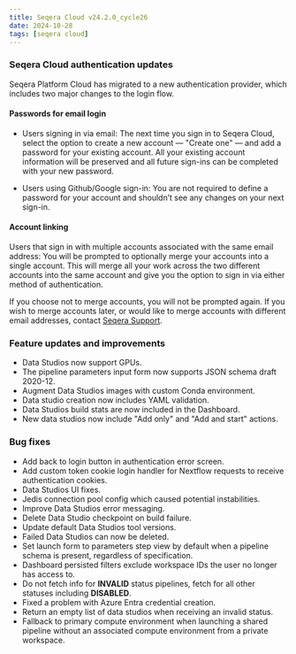 ```yaml
---
title: Seqera Cloud v24.2.0_cycle26
date: 2024-10-28
tags: [seqera cloud]
---
```


### Seqera Cloud authentication updates

Seqera Platform Cloud has migrated to a new authentication provider, which includes two major changes to the login flow. 

#### Passwords for email login 

- Users signing in via email: The next time you sign in to Seqera Cloud, select the option to create a new account — "Create one" — and add a password for your existing account.  All your existing account information will be preserved and all future sign-ins can be completed with your new password.  
 
- Users using Github/Google sign-in: You are not required to define a password for your account and shouldn’t see any changes on your next sign-in.  

#### Account linking 

Users that sign in with multiple accounts associated with the same email address: You will be prompted to optionally merge your accounts into a single account. This will merge all your work across the two different accounts into the same account and give you the option to sign in via either method of authentication.  

If you choose not to merge accounts, you will not be prompted again. If you wish to merge accounts later, or would like to merge accounts with different email addresses, contact [Seqera Support](https://support.seqera.io).  

### Feature updates and improvements

- Data Studios now support GPUs.
- The pipeline parameters input form now supports JSON schema draft 2020-12.
- Augment Data Studios images with custom Conda environment.
- Data studio creation now includes YAML validation.
- Data Studios build stats are now included in the Dashboard.
- New data studios now include "Add only" and "Add and start" actions.

### Bug fixes 

- Add back to login button in authentication error screen.
- Add custom token cookie login handler for Nextflow requests to receive authentication cookies.
- Data Studios UI fixes.
- Jedis connection pool config which caused potential instabilities.
- Improve Data Studios error messaging.
- Delete Data Studio checkpoint on build failure.
- Update default Data Studios tool versions.
- Failed Data Studios can now be deleted.
- Set launch form to parameters step view by default when a pipeline schema is present, regardless of specification.
- Dashboard persisted filters exclude workspace IDs the user no longer has access to.
- Do not fetch info for **INVALID** status pipelines, fetch for all other statuses including **DISABLED**.
- Fixed a problem with Azure Entra credential creation.
- Return an empty list of data studios when receiving an invalid status.
- Fallback to primary compute environment when launching a shared pipeline without an associated compute environment from a private workspace.